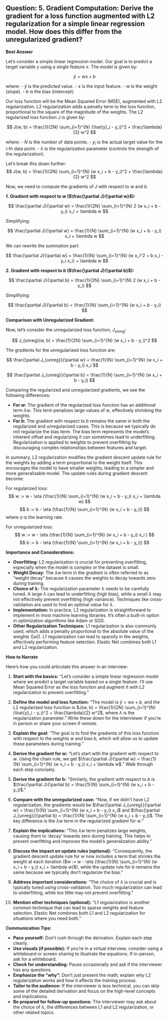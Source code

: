 ## Question: 5. Gradient Computation: Derive the gradient for a loss function augmented with L2 regularization for a simple linear regression model. How does this differ from the unregularized gradient?

**Best Answer**

Let's consider a simple linear regression model. Our goal is to predict a target variable $y$ using a single feature $x$. The model is given by:

$$
\hat{y} = w x + b
$$

where:
-   $\hat{y}$ is the predicted value.
-   $x$ is the input feature.
-   $w$ is the weight (slope).
-   $b$ is the bias (intercept).

Our loss function will be the Mean Squared Error (MSE), augmented with L2 regularization. L2 regularization adds a penalty term to the loss function, proportional to the square of the magnitude of the weights. The L2 regularized loss function $J$ is given by:

$$
J(w, b) = \frac{1}{2N} \sum_{i=1}^{N} (\hat{y}_i - y_i)^2 + \frac{\lambda}{2} w^2
$$

where:
-   $N$ is the number of data points.
-   $y_i$ is the actual target value for the $i$-th data point.
-   $\lambda$ is the regularization parameter (controls the strength of the regularization).

Let's break this down further:
$$
J(w, b) = \frac{1}{2N} \sum_{i=1}^{N} (w x_i + b - y_i)^2 + \frac{\lambda}{2} w^2
$$

Now, we need to compute the gradients of $J$ with respect to $w$ and $b$.

**1. Gradient with respect to $w$ ($\frac{\partial J}{\partial w}$):**

$$
\frac{\partial J}{\partial w} = \frac{1}{2N} \sum_{i=1}^{N} 2 (w x_i + b - y_i) x_i + \lambda w
$$

Simplifying:

$$
\frac{\partial J}{\partial w} = \frac{1}{N} \sum_{i=1}^{N} (w x_i + b - y_i) x_i + \lambda w
$$

We can rewrite the summation part:

$$
\frac{\partial J}{\partial w} = \frac{1}{N} \sum_{i=1}^{N} (w x_i^2 + b x_i - y_i x_i) + \lambda w
$$

**2. Gradient with respect to $b$ ($\frac{\partial J}{\partial b}$):**

$$
\frac{\partial J}{\partial b} = \frac{1}{2N} \sum_{i=1}^{N} 2 (w x_i + b - y_i)
$$

Simplifying:

$$
\frac{\partial J}{\partial b} = \frac{1}{N} \sum_{i=1}^{N} (w x_i + b - y_i)
$$

**Comparison with Unregularized Gradient:**

Now, let's consider the unregularized loss function, $J_{unreg}$:

$$
J_{unreg}(w, b) = \frac{1}{2N} \sum_{i=1}^{N} (w x_i + b - y_i)^2
$$

The gradients for the unregularized loss function are:

$$
\frac{\partial J_{unreg}}{\partial w} = \frac{1}{N} \sum_{i=1}^{N} (w x_i + b - y_i) x_i
$$

$$
\frac{\partial J_{unreg}}{\partial b} = \frac{1}{N} \sum_{i=1}^{N} (w x_i + b - y_i)
$$

Comparing the regularized and unregularized gradients, we see the following differences:

-   **For $w$:** The gradient of the regularized loss function has an additional term $\lambda w$.  This term penalizes large values of $w$, effectively shrinking the weights.
-   **For $b$:** The gradient with respect to $b$ remains the same in both the regularized and unregularized cases. This is because we typically do not regularize the bias term. The bias term represents the model's inherent offset and regularizing it can sometimes lead to underfitting.  Regularization is applied to weights to prevent overfitting by discouraging complex relationships between features and target.

In summary, L2 regularization modifies the gradient descent update rule for the weights by adding a term proportional to the weight itself. This encourages the model to have smaller weights, leading to a simpler and more generalizable model. The update rules during gradient descent become:

For regularized loss:
$$
w := w - \eta (\frac{1}{N} \sum_{i=1}^{N} (w x_i + b - y_i) x_i + \lambda w)
$$
$$
b := b - \eta (\frac{1}{N} \sum_{i=1}^{N} (w x_i + b - y_i))
$$
where $\eta$ is the learning rate.

For unregularized loss:
$$
w := w - \eta (\frac{1}{N} \sum_{i=1}^{N} (w x_i + b - y_i) x_i )
$$
$$
b := b - \eta (\frac{1}{N} \sum_{i=1}^{N} (w x_i + b - y_i))
$$

**Importance and Considerations:**

-   **Overfitting:** L2 regularization is crucial for preventing overfitting, especially when the model is complex or the dataset is small.
-   **Weight Decay:** The $\lambda w$ term in the gradient is often referred to as "weight decay" because it causes the weights to decay towards zero during training.
-   **Choice of $\lambda$:** The regularization parameter $\lambda$ needs to be carefully tuned. A large $\lambda$ can lead to underfitting (high bias), while a small $\lambda$ may not effectively prevent overfitting (high variance).  Techniques like cross-validation are used to find an optimal value for $\lambda$.
-   **Implementation:** In practice, L2 regularization is straightforward to implement in most machine learning libraries.  It's often a built-in option in optimization algorithms like Adam or SGD.
-   **Other Regularization Techniques:** L1 regularization is also commonly used, which adds a penalty proportional to the absolute value of the weights ($|w|$).  L1 regularization can lead to sparsity in the weights, effectively performing feature selection. Elastic Net combines both L1 and L2 regularization.

**How to Narrate**

Here's how you could articulate this answer in an interview:

1.  **Start with the basics:**  "Let's consider a simple linear regression model where we predict a target variable based on a single feature. I'll use Mean Squared Error as the loss function and augment it with L2 regularization to prevent overfitting."

2.  **Define the model and loss function:** "The model is $\hat{y} = wx + b$, and the L2 regularized loss function is $J(w, b) = \frac{1}{2N} \sum_{i=1}^{N} (\hat{y}_i - y_i)^2 + \frac{\lambda}{2} w^2$, where $\lambda$ is the regularization parameter."  Write these down for the interviewer if you're in person or share your screen if remote.

3.  **Explain the goal:**  "The goal is to find the gradients of this loss function with respect to the weights $w$ and bias $b$, which will allow us to update these parameters during training."

4.  **Derive the gradient for w:**  "Let's start with the gradient with respect to $w$.  Using the chain rule, we get $\frac{\partial J}{\partial w} = \frac{1}{N} \sum_{i=1}^{N} (w x_i + b - y_i) x_i + \lambda w$."  Walk through each step concisely.

5.  **Derive the gradient for b:**  "Similarly, the gradient with respect to $b$ is $\frac{\partial J}{\partial b} = \frac{1}{N} \sum_{i=1}^{N} (w x_i + b - y_i)$."

6.  **Compare with the unregularized case:** "Now, if we didn't have L2 regularization, the gradients would be $\frac{\partial J_{unreg}}{\partial w} = \frac{1}{N} \sum_{i=1}^{N} (w x_i + b - y_i) x_i$ and $\frac{\partial J_{unreg}}{\partial b} = \frac{1}{N} \sum_{i=1}^{N} (w x_i + b - y_i)$.  The key difference is the $\lambda w$ term in the regularized gradient for $w$."

7.  **Explain the implications:** "This $\lambda w$ term penalizes large weights, causing them to 'decay' towards zero during training.  This helps to prevent overfitting and improves the model's generalization ability."

8.  **Discuss the impact on update rules (optional):** "Consequently, the gradient descent update rule for $w$ now includes a term that shrinks the weight at each iteration ($w := w - \eta (\frac{1}{N} \sum_{i=1}^{N} (w x_i + b - y_i) x_i + \lambda w)$), while the update rule for $b$ remains the same because we typically don't regularize the bias."

9.  **Address important considerations:**  "The choice of $\lambda$ is crucial and is typically tuned using cross-validation.  Too much regularization can lead to underfitting, while too little may not prevent overfitting."

10. **Mention other techniques (optional):** "L1 regularization is another common technique that can lead to sparse weights and feature selection. Elastic Net combines both L1 and L2 regularization for situations where you need both."

**Communication Tips:**

*   **Pace yourself:** Don't rush through the derivation. Explain each step clearly.
*   **Use visuals (if possible):** If you're in a virtual interview, consider using a whiteboard or screen sharing to illustrate the equations. If in-person, ask for a whiteboard.
*   **Check for understanding:** Pause occasionally and ask if the interviewer has any questions.
*   **Emphasize the "why":** Don't just present the math; explain *why* L2 regularization works and *how* it affects the training process.
*   **Tailor to the audience:** If the interviewer is less technical, you can skip some of the detailed derivation and focus on the high-level concepts and implications.
*   **Be prepared for follow-up questions:** The interviewer may ask about the choice of $\lambda$, the differences between L1 and L2 regularization, or other related topics.
